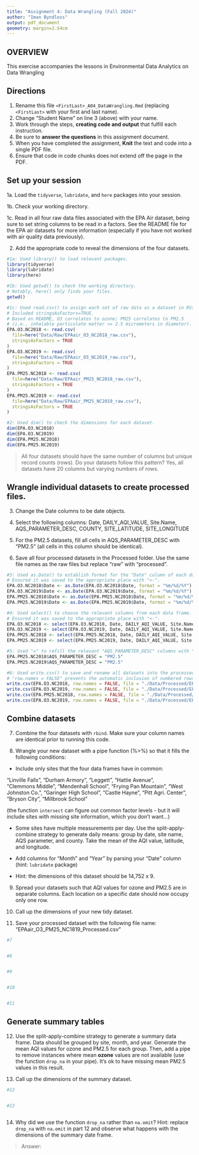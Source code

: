```yaml
---
title: "Assignment 4: Data Wrangling (Fall 2024)"
author: "Iman Byndloss"
output: pdf_document
geometry: margin=2.54cm
---
```


## OVERVIEW

This exercise accompanies the lessons in Environmental Data Analytics on Data Wrangling 

## Directions

1. Rename this file `<FirstLast>_A04_DataWrangling.Rmd` (replacing `<FirstLast>` with your first and last name).
2. Change "Student Name" on line 3 (above) with your name.
3. Work through the steps, **creating code and output** that fulfill each instruction.
4. Be sure to **answer the questions** in this assignment document.
5. When you have completed the assignment, **Knit** the text and code into a single PDF file.
6. Ensure that code in code chunks does not extend off the page in the PDF.


## Set up your session 

1a. Load the `tidyverse`,  `lubridate`, and `here` packages into your session.

1b. Check your working directory.

1c. Read in all four raw data files associated with the EPA Air dataset, being sure to set string columns to be read in a factors. See the README file for the EPA air datasets for more information (especially if you have not worked with air quality data previously). 

2. Add the appropriate code to reveal the dimensions of the four datasets. 

```r
#1a: Used library() to load relevant packages.
library(tidyverse)
library(lubridate)
library(here)

#1b: Used getwd() to check the working directory.
# Notably, here() only finds your files.
getwd()

#1c: Used read.csv() to assign each set of raw data as a dataset in RStudio.
# Included stringsAsFactors=TRUE. 
# Based on README, O3 correlates to ozone; PM25 correlates to PM2.5 
# (i.e., inhalable particulate matter <= 2.5 micrometers in diameter).
EPA.O3.NC2018 <- read.csv(
  file=here("Data/Raw/EPAair_O3_NC2018_raw.csv"), 
  stringsAsFactors = TRUE
)
EPA.O3.NC2019 <- read.csv(
  file=here("Data/Raw/EPAair_O3_NC2019_raw.csv"), 
  stringsAsFactors = TRUE
)
EPA.PM25.NC2018 <- read.csv(
  file=here("Data/Raw/EPAair_PM25_NC2018_raw.csv"), 
  stringsAsFactors = TRUE
)
EPA.PM25.NC2019 <- read.csv(
  file=here("Data/Raw/EPAair_PM25_NC2019_raw.csv"), 
  stringsAsFactors = TRUE
)

#2: Used dim() to check the dimensions for each dataset.
dim(EPA.O3.NC2018)
dim(EPA.O3.NC2019)
dim(EPA.PM25.NC2018)
dim(EPA.PM25.NC2019)
```

>All four datasets should have the same number of columns but unique record counts (rows). Do your datasets follow this pattern? Yes, all datasets have 20 columns but varying numbers of rows.


## Wrangle individual datasets to create processed files.

3. Change the Date columns to be date objects.

4. Select the following columns: Date, DAILY_AQI_VALUE, Site.Name, AQS_PARAMETER_DESC, COUNTY, SITE_LATITUDE, SITE_LONGITUDE

5. For the PM2.5 datasets, fill all cells in AQS_PARAMETER_DESC with "PM2.5" (all cells in this column should be identical).

6. Save all four processed datasets in the Processed folder. Use the same file names as the raw files but replace "raw" with "processed".

```r
#3: Used as.Date() to establish format for the "Date" column of each date frame.
# Ensured it was saved to the appropriate place with "<-".
EPA.O3.NC2018$Date <- as.Date(EPA.O3.NC2018$Date, format = "%m/%d/%Y")
EPA.O3.NC2019$Date <- as.Date(EPA.O3.NC2019$Date, format = "%m/%d/%Y")
EPA.PM25.NC2018$Date <- as.Date(EPA.PM25.NC2018$Date, format = "%m/%d/%Y")
EPA.PM25.NC2019$Date <- as.Date(EPA.PM25.NC2019$Date, format = "%m/%d/%Y")

#4: Used select() to choose the relevant columns from each data frame.
# Ensured it was saved to the appropriate place with "<-".
EPA.O3.NC2018 <- select(EPA.O3.NC2018, Date, DAILY_AQI_VALUE, Site.Name, AQS_PARAMETER_DESC, COUNTY, SITE_LATITUDE, SITE_LONGITUDE)
EPA.O3.NC2019 <- select(EPA.O3.NC2019, Date, DAILY_AQI_VALUE, Site.Name, AQS_PARAMETER_DESC, COUNTY, SITE_LATITUDE, SITE_LONGITUDE)
EPA.PM25.NC2018 <- select(EPA.PM25.NC2018, Date, DAILY_AQI_VALUE, Site.Name, AQS_PARAMETER_DESC, COUNTY, SITE_LATITUDE, SITE_LONGITUDE)
EPA.PM25.NC2019 <- select(EPA.PM25.NC2019, Date, DAILY_AQI_VALUE, Site.Name, AQS_PARAMETER_DESC, COUNTY, SITE_LATITUDE, SITE_LONGITUDE)

#5: Used "=" to refill the relevant "AQS_PARAMETER_DESC" columns with "PM2.5".
EPA.PM25.NC2018$AQS_PARAMETER_DESC = "PM2.5"
EPA.PM25.NC2019$AQS_PARAMETER_DESC = "PM2.5"

#6: Used write.csv() to save and rename all datasets into the processed folder.
# "row.names = FALSE" prevents the automatic inclusion of numbered rows.
write.csv(EPA.O3.NC2018, row.names = FALSE, file = "./Data/Processed/EPAair_O3_NC2018_processed.csv")
write.csv(EPA.O3.NC2019, row.names = FALSE, file = "./Data/Processed/EPAair_O3_NC2019_processed.csv")
write.csv(EPA.PM25.NC2018, row.names = FALSE, file = "./Data/Processed/EPAair_PM25_NC2018_processed.csv")
write.csv(EPA.O3.NC2019, row.names = FALSE, file = "./Data/Processed/EPAair_PM25_NC2019_processed.csv")
```


## Combine datasets

7. Combine the four datasets with `rbind`. Make sure your column names are identical prior to running this code.

8. Wrangle your new dataset with a pipe function (%>%) so that it fills the following conditions: 

  * Include only sites that the four data frames have in common:  
    
  "Linville Falls", "Durham Armory", "Leggett", "Hattie Avenue",  
  "Clemmons Middle", "Mendenhall School", "Frying Pan Mountain", 
  "West Johnston Co.", "Garinger High School", "Castle Hayne", 
  "Pitt Agri. Center", "Bryson City", "Millbrook School" 
  
  (the function `intersect` can figure out common factor levels - but it will include sites with missing site information, which you don't want...) 

  * Some sites have multiple measurements per day. Use the split-apply-combine strategy to generate daily means: group by date, site name, AQS parameter, and county. Take the mean of the AQI value, latitude, and longitude.
  
  * Add columns for "Month" and "Year" by parsing your "Date" column (hint: `lubridate` package)
  
  * Hint: the dimensions of this dataset should be 14,752 x 9.

9. Spread your datasets such that AQI values for ozone and PM2.5 are in separate columns. Each location on a specific date should now occupy only one row.

10. Call up the dimensions of your new tidy dataset.

11. Save your processed dataset with the following file name: "EPAair_O3_PM25_NC1819_Processed.csv"

```r
#7 


#8 


#9


#10


#11


```


## Generate summary tables

12. Use the split-apply-combine strategy to generate a summary data frame. Data should be grouped by site, month, and year. Generate the mean AQI values for ozone and PM2.5 for each group. Then, add a pipe to remove instances where mean **ozone** values are not available (use the function `drop_na` in your pipe). It's ok to have missing mean PM2.5 values in this result. 

13. Call up the dimensions of the summary dataset.

```r

#12


#13



```

14. Why did we use the function `drop_na` rather than `na.omit`? Hint: replace `drop_na` with `na.omit` in part 12 and observe what happens with the dimensions of the summary date frame.

> Answer: 

